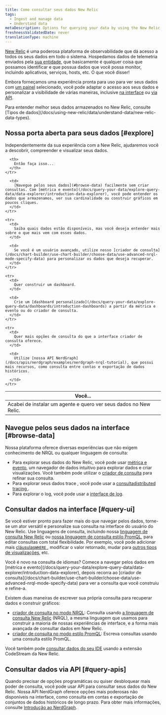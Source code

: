 ```yaml
---
title: Como consultar seus dados New Relic
tags:
  - Ingest and manage data
  - Understand data
metaDescription: Options for querying your data by using the New Relic UI or our APIs.
freshnessValidatedDate: never
translationType: machine
---
```


[New Relic](https://one.newrelic.com) é uma poderosa plataforma de observabilidade que dá acesso a todos os seus dados em todo o sistema. Hospedamos dados de telemetria enviados pela [sua entidade](/docs/new-relic-one/use-new-relic-one/core-concepts/what-entity-new-relic/), que basicamente é qualquer coisa que possamos identificar e que possua dados que você possa monitor, incluindo aplicativos, serviços, hosts, etc. O que você disser!

Embora forneçamos uma experiência pronta para uso para ver seus dados com [um painel](/docs/query-your-data/explore-query-data/dashboards/introduction-dashboards/) selecionado, você pode adaptar o acesso aos seus dados e personalizar a visibilidade de várias maneiras, inclusive [na interface](#query-ui) ou [via API](#query-apis).

<Callout variant="important">
  Para entender melhor seus dados armazenados no New Relic, consulte [Tipos de dados](/docs/using-new-relic/data/understand-data/new-relic-data-types).
</Callout>

## Nossa porta aberta para seus dados [#explore]

Independentemente da sua experiência com a New Relic, ajudaremos você a descobrir, compreender e visualizar seus dados.

<table>
  <thead>
    <tr>
      <th style={{ width: "300px" }}>
        Você...
      </th>

      <th>
        Então faça isso...
      </th>
    </tr>
  </thead>

  <tbody>
    <tr>
      <td>
        Acabei de instalar um agente e quero ver seus dados no New Relic.
      </td>

      <td>
        [Navegue pelos seus dados](#browse-data) facilmente sem criar consultas. Com [métrica e evento](/docs/query-your-data/explore-query-data/data-explorer/introduction-data-explorer), você pode entender os dados que armazenamos, ver sua cardinalidade ou construir gráficos em poucos cliques.
      </td>
    </tr>

    <tr>
      <td>
        Saiba quais dados estão disponíveis, mas você deseja entender mais sobre o que mais vem com esses dados.
      </td>

      <td>
        Se você é um usuário avançado, utilize nosso [criador de consulta](/docs/chart-builder/use-chart-builder/choose-data/use-advanced-nrql-mode-specify-data) para personalizar os dados que deseja recuperar.
      </td>
    </tr>

    <tr>
      <td>
        Quer construir um dashboard.
      </td>

      <td>
        Crie um [dashboard personalizado](/docs/query-your-data/explore-query-data/dashboards/introduction-dashboards) a partir da métrica e evento ou do criador de consulta.
      </td>
    </tr>

    <tr>
      <td>
        Quer mais opções de consulta do que a interface criador de consulta oferece.
      </td>

      <td>
        Utilize [nossa API NerdGraph](/docs/apis/nerdgraph/examples/nerdgraph-nrql-tutorial), que possui mais recursos, como consulta entre contas e exportação de dados históricos.  

      </td>
    </tr>
  </tbody>
</table>

## Navegue pelos seus dados na interface [#browse-data]

Nossa plataforma oferece diversas experiências que não exigem conhecimento de NRQL ou qualquer linguagem de consulta:

* Para explorar seus dados do New Relic, você pode usar [métrica e evento](/docs/query-your-data/explore-query-data/data-explorer/introduction-data-explorer), um navegador de dados intuitivo para explorar dados e criar visualizações. Você também pode utilizar o [criador de consulta](/docs/chart-builder/use-chart-builder/choose-data/use-advanced-nrql-mode-specify-data) para refinar sua consulta.
* Para explorar seus dados trace , você pode usar a [consultadistributed tracing ](/docs/understand-dependencies/distributed-tracing/ui-data/additional-distributed-tracing-features-new-relic-one).
* Para explorar o log, você pode usar a [interface de log](/docs/logs/ui-data/use-logs-ui/).

## Consultar dados na interface [#query-ui]

Se você estiver pronto para fazer mais do que navegar pelos dados, torne-se um ator versátil e personalize sua consulta na interface do usuário do New Relic. Use linguagens de consulta, incluindo nossa [linguagem de consulta New Relic](/docs/query-your-data/nrql-new-relic-query-language/get-started/introduction-nrql-new-relics-query-language/) ou [nossa linguagem de consulta estilo PromQL](https://prometheus.io/docs/prometheus/latest/querying/basics/), para editar consultas com total flexibilidade. Por exemplo, você pode adicionar mais [cláusulas`WHERE` ](/docs/query-your-data/nrql-new-relic-query-language/get-started/nrql-syntax-clauses-functions/#sel-where), modificar o valor retornado, mudar para [outros tipos de visualizações](/docs/query-your-data/explore-query-data/use-charts/chart-types/), etc.

<Callout variant="tip">
  Você é novo na consulta de idiomas? Comece a navegar pelos dados em [métrica e evento](/docs/query-your-data/explore-query-data/data-explorer/introduction-data-explorer), depois recorra ao [criador de consulta](/docs/chart-builder/use-chart-builder/choose-data/use-advanced-nrql-mode-specify-data) para ver a consulta que você construiu e refine-a.
</Callout>

Existem duas maneiras de escrever sua própria consulta para recuperar dados e construir gráficos:

* [criador de consulta no modo NRQL](/docs/chart-builder/use-chart-builder/choose-data/use-advanced-nrql-mode-specify-data): Consulta usando [a linguagem de consulta New Relic](/docs/query-your-data/nrql-new-relic-query-language/get-started/introduction-nrql-new-relics-query-language) (NRQL), a mesma linguagem que usamos para construir a maioria de nossas experiências de interface, e a forma mais avançada de consultar dados em New Relic.
* [criador de consulta no modo estilo PromQL](/docs/query-your-data/explore-query-data/chart-builder/use-advanced-promql-mode-specify-data): Escreva consultas usando uma consulta estilo PromQL.

Você também pode [consultar dados do seu IDE](/docs/codestream/observability/query-builder/) usando a extensão CodeStream da New Relic.

## Consultar dados via API [#query-apis]

Quando precisar de opções programáticas ou quiser desbloquear mais poder de consulta, você pode usar API para consultar seus dados do New Relic. Nossa API NerdGraph oferece opções mais poderosas não disponíveis na interface, como consulta em contas e exportação de conjuntos de dados históricos de longo prazo. Para obter mais informações, consulte [Introdução ao NerdGraph](/docs/apis/nerdgraph/get-started/introduction-new-relic-nerdgraph/#tutorials).